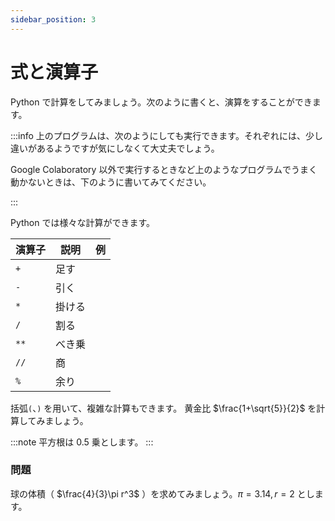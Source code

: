 ```yaml
---
sidebar_position: 3
---
```



# 式と演算子

Python で計算をしてみましょう。次のように書くと、演算をすることができます。

<ViewSource path="_samples/sum.ipynb" />

:::info
上のプログラムは、次のようにしても実行できます。それぞれには、少し違いがあるようですが気にしなくて大丈夫でしょう。

Google Colaboratory 以外で実行するときなど上のようなプログラムでうまく動かないときは、下のように書いてみてください。

<ViewSource path="_samples/sum2.ipynb" />
:::

Python では様々な計算ができます。

| 演算子 | 説明   | 例                                             |
| ------ | ------ | ---------------------------------------------- |
| `+`    | 足す   | <ViewSource path="_samples/sum.ipynb" />       |
| `-`    | 引く   | <ViewSource path="_samples/sub.ipynb" />       |
| `*`    | 掛ける | <ViewSource path="_samples/multi.ipynb" />     |
| `/`    | 割る   | <ViewSource path="_samples/div.ipynb" />       |
| `**`   | べき乗 | <ViewSource path="_samples/exp.ipynb" />       |
| `//`   | 商     | <ViewSource path="_samples/quotient.ipynb" />  |
| `%`    | 余り   | <ViewSource path="_samples/remainder.ipynb" /> |

括弧`(`、`)` を用いて、複雑な計算もできます。
黄金比 $\frac{1+\sqrt{5}}{2}$ を計算してみましょう。

<ViewSource path="_samples/golden-ratio.ipynb" />

:::note
平方根は 0.5 乗とします。
:::

### 問題

球の体積（ $\frac{4}{3}\pi r^3$ ）を求めてみましょう。$\pi=3.14, r=2$ とします。

<Answer>
  <ViewSource path="_samples/cube.ipynb" />
</Answer>
